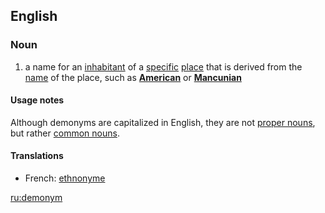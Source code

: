 ==English==
===Noun===
{{wikipedia}}
{{en-noun}}

#a name for an [[inhabitant]] of a [[specific]] [[place]] that is derived from the [[name]] of the place, such as '''[[American]]''' or '''[[Mancunian]]'''

====Usage notes====
Although demonyms are capitalized in English, they are not [[proper noun]]s, but rather [[common noun]]s.

====Translations====
*French: [[ethnonyme]] {{m}}

[[ru:demonym]]